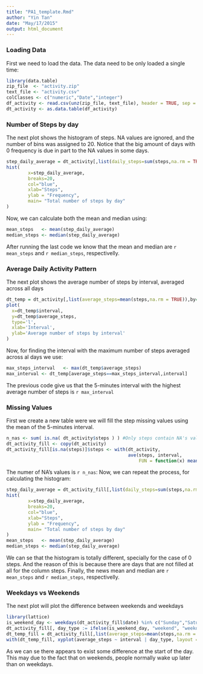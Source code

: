 ```yaml
---
title: "PA1_template.Rmd"
author: "Yin Tan"
date: "May/17/2015"
output: html_document
---
```


### Loading Data

First we need to load the data. The data need to be only loaded a single time:

```r
library(data.table)
zip_file  <- "activity.zip"
text_file <- "activity.csv"
colClasses <- c("numeric","Date","integer") 
df_activity <- read.csv(unz(zip_file, text_file), header = TRUE, sep = ",", colClasses=colClasses,na.strings="NA")
dt_activity <- as.data.table(df_activity)
```

### Number of Steps by day

The next plot shows the histogram of steps. NA values are ignored, and the number of bins was assigned to 20. Notice that the big amount of days with 0 frequency is due in part to the NA values in some days.

```r
step_daily_average = dt_activity[,list(daily_steps=sum(steps,na.rm = TRUE)),by=date]$daily_steps
hist(
        x=step_daily_average, 
        breaks=20,
        col="blue",
        xlab="Steps",
        ylab = "Frequency",
        main= "Total number of steps by day"     
)
```

Now, we can calculate both the mean and median using:

```r
mean_steps   <- mean(step_daily_average)
median_steps <- median(step_daily_average)
```

After running the last code we know that the mean and median are `r mean_steps` and `r median_steps`, respectivelly.

### Average Daily Activity Pattern
The next plot shows the average number of steps by interval, averaged across all days
```r
dt_temp = dt_activity[,list(average_steps=mean(steps,na.rm = TRUE)),by=interval]
plot(
  x=dt_temp$interval,
  y=dt_temp$average_steps,
  type='l',
  xlab='Interval',
  ylab='Average number of steps by interval'
)
```

Now, for finding the interval with the maximum number of steps averaged across al days we use:
```r
max_steps_interval   <- max(dt_temp$average_steps)
max_interval <- dt_temp[average_steps==max_steps_interval,interval]
```

The previous code give us that the 5-minutes interval with the highest average number of steps is `r max_interval`

### Missing Values

First we create a new table were we will fill the step missing values using the mean of the 5-minutes interval.

```r
n_nas <- sum( is.na( dt_activity$steps ) ) #Only steps contain NA's values
dt_activity_fill <- copy(dt_activity)
dt_activity_fill[is.na(steps)]$steps <- with(dt_activity, 
                                             ave(steps, interval, 
                                                 FUN = function(x) mean(x, na.rm = TRUE)))[is.na(dt_activity_fill$steps)]
```

The numer of NA's values is `r n_nas`: Now, we can repeat the process, for calculating the histogram:

```r
step_daily_average = dt_activity_fill[,list(daily_steps=sum(steps,na.rm = TRUE)),by=date]$daily_steps
hist(
        x=step_daily_average, 
        breaks=20,
        col="blue",
        xlab="Steps",
        ylab = "Frequency",
        main= "Total number of steps by day"     
)
mean_steps   <- mean(step_daily_average)
median_steps <- median(step_daily_average)
```

We can se that the histogram is totally different, specially for the case of 0 steps. And the reason of this is because there are days
that are not filled at all for the column steps. Finally, the news mean and median are `r mean_steps` and `r median_steps`, respectivelly.

### Weekdays vs Weekends

The next plot will plot the difference between weekends and weekdays

```r
library(lattice) 
is_weekend_day <- weekdays(dt_activity_fill$date) %in% c("Sunday","Saturday")
dt_activity_fill[, day_type := ifelse(is_weekend_day, "weekend", "weekday")]
dt_temp_fill = dt_activity_fill[,list(average_steps=mean(steps,na.rm = TRUE)),by=list(interval,day_type)]
with(dt_temp_fill, xyplot(average_steps ~ interval | day_type, layout = c(1, 2), type='l',xlab='Interval',ylab="Number of steps"))
```

As we can se there appears to exist some difference at the start of the day. This may due to the fact that on weekends, people normally
wake up later than on weekdays.
